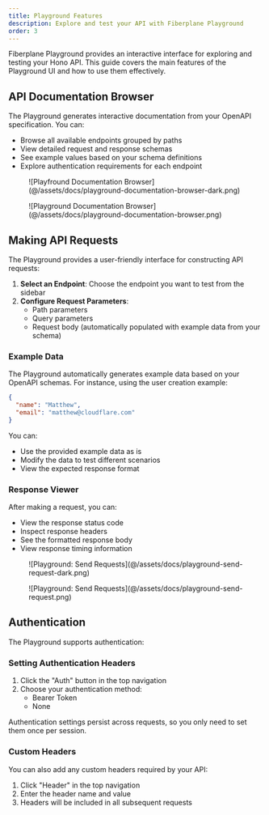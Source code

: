 ```yaml
---
title: Playground Features
description: Explore and test your API with Fiberplane Playground
order: 3
---
```



Fiberplane Playground provides an interactive interface for exploring and testing your Hono API. This guide covers the main features of the Playground UI and how to use them effectively.

## API Documentation Browser

The Playground generates interactive documentation from your OpenAPI specification. You can:

- Browse all available endpoints grouped by paths
- View detailed request and response schemas
- See example values based on your schema definitions
- Explore authentication requirements for each endpoint

<figure class="light:sl-hidden">
  ![Playfround Documentation
  Browser](@/assets/docs/playground-documentation-browser-dark.png)
</figure>

<figure class="dark:sl-hidden">
  ![Playground Documentation
  Browser](@/assets/docs/playground-documentation-browser.png)
</figure>

## Making API Requests

The Playground provides a user-friendly interface for constructing API requests:

1. **Select an Endpoint**: Choose the endpoint you want to test from the sidebar
2. **Configure Request Parameters**:
   - Path parameters
   - Query parameters
   - Request body (automatically populated with example data from your schema)

### Example Data

The Playground automatically generates example data based on your OpenAPI schemas. For instance, using the user creation example:

```json
{
  "name": "Matthew",
  "email": "matthew@cloudflare.com"
}
```

You can:

- Use the provided example data as is
- Modify the data to test different scenarios
- View the expected response format

### Response Viewer

After making a request, you can:

- View the response status code
- Inspect response headers
- See the formatted response body
- View response timing information

<figure class="light:sl-hidden">
  ![Playground: Send Requests](@/assets/docs/playground-send-request-dark.png)
</figure>

<figure class="dark:sl-hidden">
  ![Playground: Send Requests](@/assets/docs/playground-send-request.png)
</figure>

## Authentication

The Playground supports authentication:

### Setting Authentication Headers

1. Click the "Auth" button in the top navigation
2. Choose your authentication method:
   - Bearer Token
   - None

<Aside type="tip">
  Authentication settings persist across requests, so you only need to set them
  once per session.
</Aside>

### Custom Headers

You can also add any custom headers required by your API:

1. Click "Header" in the top navigation
2. Enter the header name and value
3. Headers will be included in all subsequent requests
